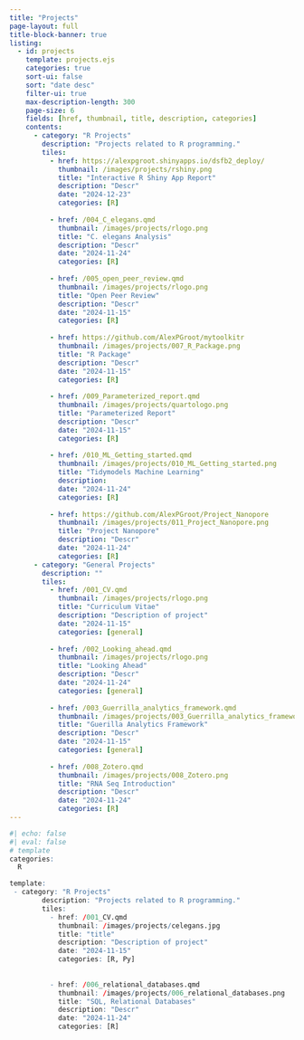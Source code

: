```yaml
---
title: "Projects"
page-layout: full
title-block-banner: true
listing:
  - id: projects
    template: projects.ejs
    categories: true
    sort-ui: false
    sort: "date desc"
    filter-ui: true
    max-description-length: 300
    page-size: 6
    fields: [href, thumbnail, title, description, categories]
    contents: 
      - category: "R Projects"
        description: "Projects related to R programming."
        tiles:
          - href: https://alexpgroot.shinyapps.io/dsfb2_deploy/
            thumbnail: /images/projects/rshiny.png
            title: "Interactive R Shiny App Report"
            description: "Descr"
            date: "2024-12-23"
            categories: [R]
            
          - href: /004_C_elegans.qmd
            thumbnail: /images/projects/rlogo.png
            title: "C. elegans Analysis"
            description: "Descr"
            date: "2024-11-24"
            categories: [R]
            
          - href: /005_open_peer_review.qmd
            thumbnail: /images/projects/rlogo.png
            title: "Open Peer Review"
            description: "Descr"
            date: "2024-11-15"
            categories: [R]
            
          - href: https://github.com/AlexPGroot/mytoolkitr
            thumbnail: /images/projects/007_R_Package.png
            title: "R Package"
            description: "Descr"
            date: "2024-11-15"
            categories: [R]
            
          - href: /009_Parameterized_report.qmd
            thumbnail: /images/projects/quartologo.png
            title: "Parameterized Report"
            description: "Descr"
            date: "2024-11-15"
            categories: [R]
            
          - href: /010_ML_Getting_started.qmd
            thumbnail: /images/projects/010_ML_Getting_started.png
            title: "Tidymodels Machine Learning"
            description:
            date: "2024-11-24"
            categories: [R]
            
          - href: https://github.com/AlexPGroot/Project_Nanopore
            thumbnail: /images/projects/011_Project_Nanopore.png
            title: "Project Nanopore"
            description: "Descr"
            date: "2024-11-24"
            categories: [R]
      - category: "General Projects"
        description: ""
        tiles:
          - href: /001_CV.qmd
            thumbnail: /images/projects/rlogo.png
            title: "Curriculum Vitae"
            description: "Description of project"
            date: "2024-11-15"
            categories: [general]
            
          - href: /002_Looking_ahead.qmd
            thumbnail: /images/projects/rlogo.png
            title: "Looking Ahead"
            description: "Descr"
            date: "2024-11-24"
            categories: [general]
            
          - href: /003_Guerrilla_analytics_framework.qmd
            thumbnail: /images/projects/003_Guerrilla_analytics_framework.png
            title: "Guerilla Analytics Framework"
            description: "Descr"
            date: "2024-11-15"
            categories: [general]  
            
          - href: /008_Zotero.qmd
            thumbnail: /images/projects/008_Zotero.png
            title: "RNA Seq Introduction"
            description: "Descr"
            date: "2024-11-24"
            categories: [R]
---
```


```r
#| echo: false
#| eval: false
# template
categories:
  R

template:
 - category: "R Projects"
        description: "Projects related to R programming."
        tiles:
          - href: /001_CV.qmd
            thumbnail: /images/projects/celegans.jpg
            title: "title"
            description: "Description of project"
            date: "2024-11-15"
            categories: [R, Py]
            
            
          - href: /006_relational_databases.qmd
            thumbnail: /images/projects/006_relational_databases.png
            title: "SQL, Relational Databases"
            description: "Descr"
            date: "2024-11-24"
            categories: [R]
```
